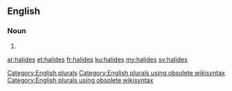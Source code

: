 ==English==

===Noun===
{{head|en}}

# {{plural of|halide}}

[[Category:English plurals]][[Category:English plurals using obsolete wikisyntax]][[Category:English plurals using obsolete wikisyntax]]

[[ar:halides]]
[[et:halides]]
[[fr:halides]]
[[ku:halides]]
[[my:halides]]
[[sv:halides]]